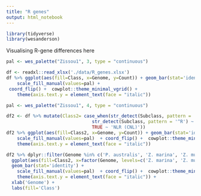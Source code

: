 ```yaml
---
title: "R genes"
output: html_notebook
---
```

```r
library(tidyverse)
library(wesanderson)
```



Visualising R-gene differences here

```r
pal <- wes_palette("Zissou1", 3, type = "continuous")

df <- readxl::read_xlsx('./data/R_genes.xlsx')
df %>% ggplot(aes(fill=Class, x=Genome, y=Count)) + geom_bar(stat='identity') +
    scale_fill_manual(values=pal) +  
 coord_flip() +  cowplot::theme_minimal_vgrid() +
    theme(axis.text.y = element_text(face = "italic")) 

```

```r
pal <- wes_palette("Zissou1", 4, type = "continuous")

df2 <- df %>% mutate(Class2= case_when(str_detect(Subclass, pattern = 'TN') ~ 'NLR (TNL)',
                                str_detect(Subclass, pattern = '^R') ~ Subclass,
                                TRUE ~ 'NLR (CNL)'))
df2 %>% ggplot(aes(fill=Class2, x=Genome, y=Count)) + geom_bar(stat='identity') +
    scale_fill_manual(values=pal)  + coord_flip() +  cowplot::theme_minimal_vgrid() +
    theme(axis.text.y = element_text(face = "italic")) 
```

```r
df2 %>% dplyr::filter(Genome %in% c('P. australis', 'Z. marina', 'Z. muelleri', 'O. sativa', 'A. antarctica', 'A. thaliana')) %>% 
  ggplot(aes(fill=Class2, x=factor(Genome, levels=c('Z. marina', 'Z. muelleri', 'P. australis', 'A. antarctica', 'O. sativa', 'A. thaliana' )), y=Count)) + 
  geom_bar(stat='identity') +
    scale_fill_manual(values=pal)  + coord_flip() +  cowplot::theme_minimal_vgrid() +
    theme(axis.text.y = element_text(face = "italic")) +
  xlab('Genome') +
  labs(fill='Class')
```

